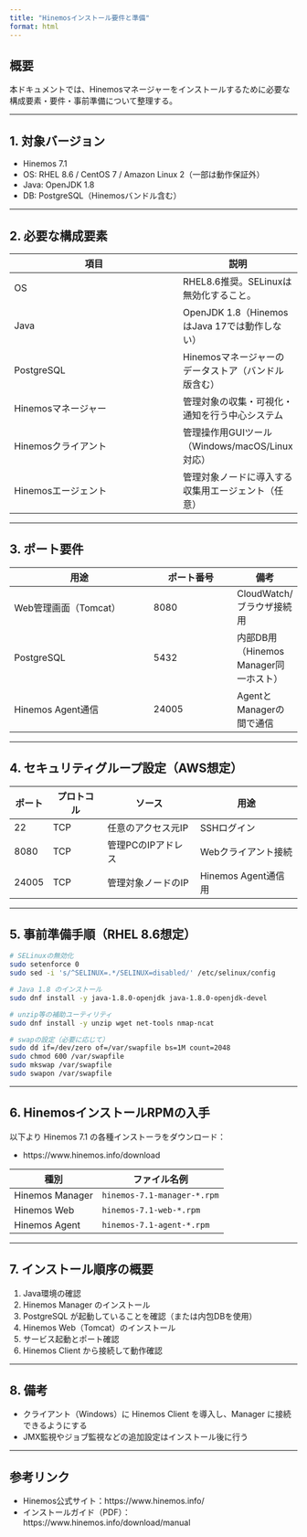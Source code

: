 ```yaml
---
title: "Hinemosインストール要件と準備"
format: html
---
```


## 概要

本ドキュメントでは、Hinemosマネージャーをインストールするために必要な構成要素・要件・事前準備について整理する。

---

## 1. 対象バージョン

- Hinemos 7.1
- OS: RHEL 8.6 / CentOS 7 / Amazon Linux 2（一部は動作保証外）
- Java: OpenJDK 1.8
- DB: PostgreSQL（Hinemosバンドル含む）

---

## 2. 必要な構成要素

| 項目              | 説明 |
|-------------------|------|
| OS                | RHEL8.6推奨。SELinuxは無効化すること。 |
| Java              | OpenJDK 1.8（HinemosはJava 17では動作しない） |
| PostgreSQL        | Hinemosマネージャーのデータストア（バンドル版含む） |
| Hinemosマネージャー | 管理対象の収集・可視化・通知を行う中心システム |
| Hinemosクライアント | 管理操作用GUIツール（Windows/macOS/Linux対応） |
| Hinemosエージェント | 管理対象ノードに導入する収集用エージェント（任意） |

---

## 3. ポート要件

| 用途               | ポート番号 | 備考 |
|--------------------|------------|------|
| Web管理画面（Tomcat） | 8080       | CloudWatch/ブラウザ接続用 |
| PostgreSQL          | 5432       | 内部DB用（Hinemos Manager同一ホスト） |
| Hinemos Agent通信   | 24005      | AgentとManagerの間で通信 |

---

## 4. セキュリティグループ設定（AWS想定）

| ポート | プロトコル | ソース               | 用途             |
|--------|------------|----------------------|------------------|
| 22     | TCP        | 任意のアクセス元IP   | SSHログイン      |
| 8080   | TCP        | 管理PCのIPアドレス   | Webクライアント接続 |
| 24005  | TCP        | 管理対象ノードのIP   | Hinemos Agent通信用 |

---

## 5. 事前準備手順（RHEL 8.6想定）

```bash
# SELinuxの無効化
sudo setenforce 0
sudo sed -i 's/^SELINUX=.*/SELINUX=disabled/' /etc/selinux/config

# Java 1.8 のインストール
sudo dnf install -y java-1.8.0-openjdk java-1.8.0-openjdk-devel

# unzip等の補助ユーティリティ
sudo dnf install -y unzip wget net-tools nmap-ncat

# swapの設定（必要に応じて）
sudo dd if=/dev/zero of=/var/swapfile bs=1M count=2048
sudo chmod 600 /var/swapfile
sudo mkswap /var/swapfile
sudo swapon /var/swapfile
```

---

## 6. HinemosインストールRPMの入手

以下より Hinemos 7.1 の各種インストーラをダウンロード：

- https://www.hinemos.info/download

| 種別             | ファイル名例 |
|------------------|--------------|
| Hinemos Manager  | `hinemos-7.1-manager-*.rpm` |
| Hinemos Web      | `hinemos-7.1-web-*.rpm`     |
| Hinemos Agent    | `hinemos-7.1-agent-*.rpm`   |

---

## 7. インストール順序の概要

1. Java環境の確認
2. Hinemos Manager のインストール
3. PostgreSQL が起動していることを確認（または内包DBを使用）
4. Hinemos Web（Tomcat）のインストール
5. サービス起動とポート確認
6. Hinemos Client から接続して動作確認

---

## 8. 備考

- クライアント（Windows）に Hinemos Client を導入し、Manager に接続できるようにする
- JMX監視やジョブ監視などの追加設定はインストール後に行う

---

## 参考リンク

- Hinemos公式サイト：https://www.hinemos.info/
- インストールガイド（PDF）：https://www.hinemos.info/download/manual
